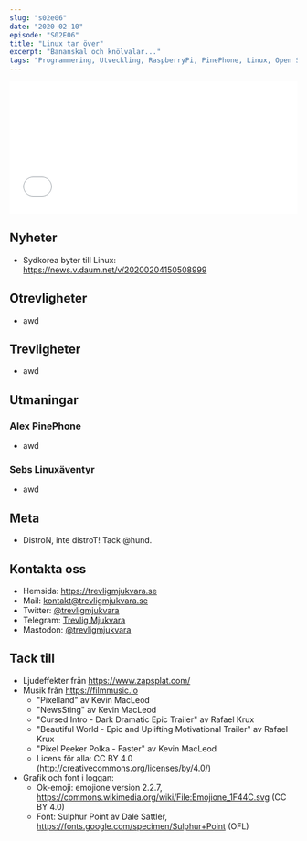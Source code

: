 ```yaml
---
slug: "s02e06"
date: "2020-02-10"
episode: "S02E06"
title: "Linux tar över"
excerpt: "Bananskal och knölvalar..."
tags: "Programmering, Utveckling, RaspberryPi, PinePhone, Linux, Open Source, Plasma, KDE"
---
```



<SEO title="Linux tar över" />
<div style="width: 100%;">
<iframe src=" __________________ " width="100%" height="232" frameborder="0" allowtransparency="true" allow="encrypted-media"></iframe>
</div>

## Nyheter

- Sydkorea byter till Linux: https://news.v.daum.net/v/20200204150508999

## Otrevligheter

- awd

## Trevligheter

- awd

## Utmaningar

### Alex PinePhone

- awd

### Sebs Linuxäventyr

- awd

## Meta

- DistroN, inte distroT! Tack @hund. 

## Kontakta oss

- Hemsida: https://trevligmjukvara.se
- Mail: kontakt@trevligmjukvara.se
- Twitter: [@trevligmjukvara](https://twitter.com/trevligmjukvara)
- Telegram: [Trevlig Mjukvara](https://t.me/trevligmjukvara)
- Mastodon: [@trevligmjukvara](https://mastodon.linuxkompis.se/@trevligmjukvara)

## Tack till

- Ljudeffekter från https://www.zapsplat.com/
- Musik från https://filmmusic.io
  - "Pixelland" av Kevin MacLeod
  - "NewsSting" av Kevin MacLeod
  - "Cursed Intro - Dark Dramatic Epic Trailer" av Rafael Krux
  - "Beautiful World - Epic and Uplifting Motivational Trailer" av Rafael Krux
  - "Pixel Peeker Polka - Faster" av Kevin MacLeod
  - Licens för alla: CC BY 4.0 (http://creativecommons.org/licenses/by/4.0/)
- Grafik och font i loggan:
  - Ok-emoji: emojione version 2.2.7, https://commons.wikimedia.org/wiki/File:Emojione_1F44C.svg (CC BY 4.0)
  - Font: Sulphur Point av Dale Sattler, https://fonts.google.com/specimen/Sulphur+Point (OFL)

